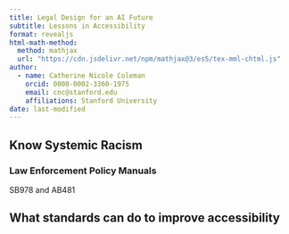 ```yaml
---
title: Legal Design for an AI Future
subtitle: Lessons in Accessibility
format: revealjs
html-math-method:
  method: mathjax
  url: "https://cdn.jsdelivr.net/npm/mathjax@3/es5/tex-mml-chtml.js"
author:
  - name: Catherine Nicole Coleman
    orcid: 0000-0002-3360-1975
    email: cnc@stanford.edu
    affiliations: Stanford University
date: last-modified
---
```


## Know Systemic Racism

### Law Enforcement Policy Manuals

SB978 and AB481



## What standards can do to improve accessibility

